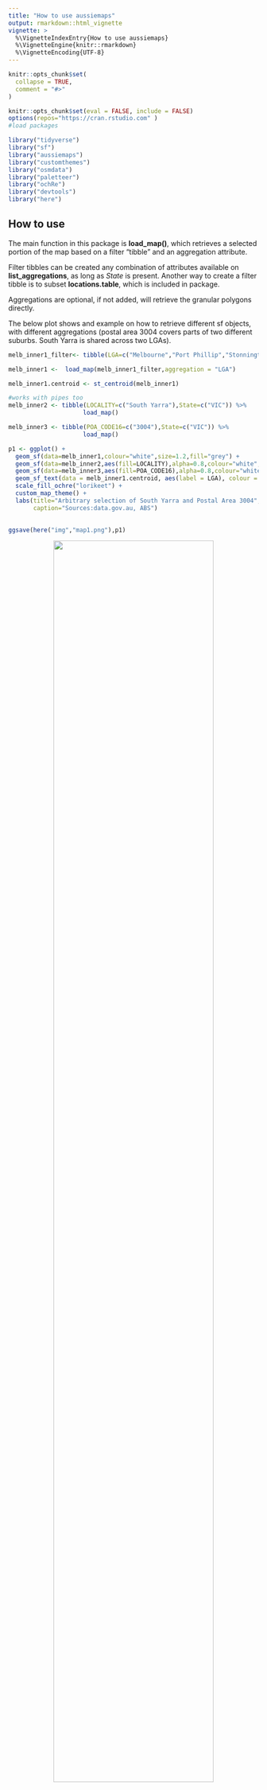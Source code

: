 ```yaml
---
title: "How to use aussiemaps"
output: rmarkdown::html_vignette
vignette: >
  %\VignetteIndexEntry{How to use aussiemaps}
  %\VignetteEngine{knitr::rmarkdown}
  %\VignetteEncoding{UTF-8}
---
```


```r
knitr::opts_chunk$set(
  collapse = TRUE,
  comment = "#>"
)
```

```r
knitr::opts_chunk$set(eval = FALSE, include = FALSE)
options(repos="https://cran.rstudio.com" )
#load packages

library("tidyverse")
library("sf")
library("aussiemaps")
library("customthemes")
library("osmdata")
library("paletteer")
library("ochRe")
library("devtools")
library("here")
```

## How to use

The main function in this package is **load_map()**, which retrieves a selected portion of the map based on a filter "tibble" and an aggregation attribute.

Filter tibbles can be created any combination of attributes available on **list_aggregations**, as long as *State* is present. Another way to create a filter tibble is to subset **locations.table**, which is included in package.

Aggregations are optional, if not added, will retrieve the granular polygons directly.

The below plot shows and example on how to retrieve different sf objects, with different aggregations (postal area 3004 covers parts of two different suburbs. South Yarra is shared across two LGAs).  


```r

melb_inner1_filter<- tibble(LGA=c("Melbourne","Port Phillip","Stonnington"),State=rep("VIC",3)) 

melb_inner1 <-  load_map(melb_inner1_filter,aggregation = "LGA") 

melb_inner1.centroid <- st_centroid(melb_inner1)

#works with pipes too
melb_inner2 <- tibble(LOCALITY=c("South Yarra"),State=c("VIC")) %>% 
                     load_map()

melb_inner3 <- tibble(POA_CODE16=c("3004"),State=c("VIC")) %>% 
                     load_map()

p1 <- ggplot() + 
  geom_sf(data=melb_inner1,colour="white",size=1.2,fill="grey") +
  geom_sf(data=melb_inner2,aes(fill=LOCALITY),alpha=0.8,colour="white",size=0.8) +
  geom_sf(data=melb_inner3,aes(fill=POA_CODE16),alpha=0.8,colour="white",size=0.8) +
  geom_sf_text(data = melb_inner1.centroid, aes(label = LGA), colour = "blue") +
  scale_fill_ochre("lorikeet") +
  custom_map_theme() +
  labs(title="Arbitrary selection of South Yarra and Postal Area 3004", 
       caption="Sources:data.gov.au, ABS")
 


```

```r
ggsave(here("img","map1.png"),p1)
```

<center>
![](https://github.com/carlosyanez/aussiemaps/raw/master/img/map1.png){width=80% heigth=80%}</center>


The package also contains a number of pre-defined "regions". These are either official (e.g. Grampians Region) or *unofficial* (e.g. Limestone coast) divisions. These regions can also cross state lines (e.g. Gold Coast - Tweed Heads). To find out the existing regions, run *list_regions()*. With the region name, *get_region()* will produce the corresponding filter tibble.



```r

#get regions
riverina <- get_region("The Riverina") %>% load_map(aggregation=c("LGA","State","Region"))

#draw contour for filtering
riverina_contour <- riverina %>% 
                     group_by(Region) %>% summarise(.groups = "drop") %>%
                     clean_polygons()

#get rivers from OSM

riverina_bbox <- st_bbox(riverina)

rivers <- opq(riverina_bbox) %>%
        add_osm_feature(key = "waterway",
                  value = c("river","canal","creeks")) %>%
        osmdata_sf()

rivers <- rbind(rivers$osm_lines %>% select(osm_id,name),
                rivers$osm_multilines%>% select(osm_id,name)) %>%
          st_transform(st_crs(riverina_contour)) %>%
          st_intersection(riverina_contour)

#plot

p2<- ggplot() + 
  geom_sf(data=riverina, aes(fill=LGA), colour="white", size=0.5) +
  geom_sf(data=rivers,colour="blue",size=1.1)+
  custom_map_theme()+
  scale_fill_ochre()  + 
  labs(title="Rivers and Canals in The Riverina", 
       caption="Sources:data.gov.au (map), openstreetmap (rivers)")




```

```r
ggsave(here("img","map2.png"),p2)
```

<center>
![](https://github.com/carlosyanez/aussiemaps/raw/master/img/map2.png){width=80% heigth=80%}
</center>

Since the loaded objects are sf objects, they can be easily merge with data frames or tibbles to add additional data for visualisation.


```r

# load dataset from github
url <- "https://github.com/dipalira/Melbourne-Housing-Data-Kaggle/raw/master/Data/Melbourne_housing_FULL.csv"
melb_housing <- read_csv(url)

# get median price by suburb
melb_price <- melb_housing %>% filter(Type=="h") %>%
              group_by(Suburb) %>% 
              summarise(medianprice=median(Price,na.rm=TRUE),.groups="drop")

#join get sf object and add median prices
Melbourne <- get_region("Greater Metropolitan Melbourne") %>% 
             load_map(aggregation=c("LOCALITY","Metro.Region")) %>%
             left_join(melb_price,by=c("LOCALITY"="Suburb")) %>%
             filter(Metro.Region %in% c("Inner Melbourne","Metropolitan Melbourne"))

#plot
p3<- Melbourne %>% ggplot() + 
  geom_sf(aes(fill=medianprice), colour="white", size=0.5) +
   custom_map_theme()+
    theme(legend.position = "right",
          legend.direction = "vertical") + 
    scale_fill_gradient2(name="Median Price",
                         labels=function(x) format(x, big.mark = ",", scientific = FALSE)) +
    labs(title="Median House Price in Melbourne's Housing Kaggle Dataset", 
         caption="Sources:data.gov.au (map), Github (data)") 

```

```r
ggsave(here("img","map3.png"),p3)
```

<center>
![](https://github.com/carlosyanez/aussiemaps/raw/master/img/map3.png){width=80% heigth=80%}
</center>

